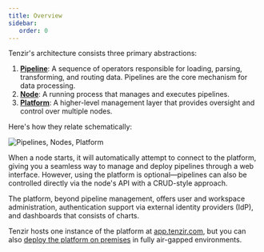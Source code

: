 ```yaml
---
title: Overview
sidebar:
   order: 0
---
```


Tenzir's architecture consists three primary abstractions:

1. [**Pipeline**](/explanations/architecture/pipeline): A sequence of operators responsible for loading,
   parsing, transforming, and routing data. Pipelines are the core mechanism for
   data processing.
2. [**Node**](/explanations/architecture/node): A running process that manages and executes pipelines.
3. [**Platform**](/explanations/architecture/platform): A higher-level management layer that provides
   oversight and control over multiple nodes.

Here's how they relate schematically:

![Pipelines, Nodes, Platform](pipelines-nodes-platform.svg)

When a node starts, it will automatically attempt to connect to the platform,
giving you a seamless way to manage and deploy pipelines through a web interface.
However, using the platform is optional—pipelines can also be controlled directly
via the node's API with a CRUD-style approach.

The platform, beyond pipeline management, offers user and workspace
administration, authentication support via external identity providers (IdP),
and dashboards that consists of charts.

Tenzir hosts one instance of the platform at
[app.tenzir.com](https://app.tenzir.com), but you can also [deploy the platform
on premises](/guides/platform-setup) in fully air-gapped
environments.